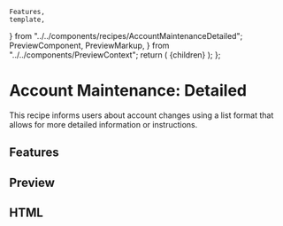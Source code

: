     Features,
    template,
} from "../../components/recipes/AccountMaintenanceDetailed";
    PreviewComponent,
    PreviewMarkup,
} from "../../components/PreviewContext";
    return (
        <PreviewLayout inline={inline} tools>
            {children}
        </PreviewLayout>
    );
};

# Account Maintenance: Detailed

This recipe informs users about account changes using a list format that allows for more detailed information or instructions.

<LinkButton
    href="https://litmus.com/checklist/emails/public/e7c0768"
    target="_blank"
    label="View in Litmus"
/>

## Features

<Features />

## Preview

<PreviewComponent
    label="accountmaintenancedetailed"
    Component={AccountMaintenanceDetailed}
/>

## HTML

<PreviewMarkup label="accountmaintenancedetailed" template={template} />
